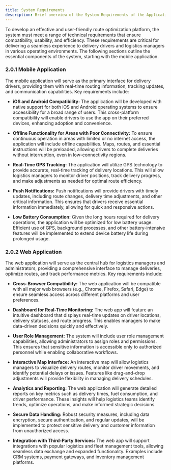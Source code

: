 ```yaml
---
title: System Requirements
description: Brief overview of the System Requirements of the Application 
---
```


To develop an effective and user-friendly route optimization platform, the system must meet a range of technical requirements that ensure compatibility, usability, and efficiency. These requirements are critical for delivering a seamless experience to delivery drivers and logistics managers in various operating environments. The following sections outline the essential components of the system, starting with the mobile application.

### 2.0.1 Mobile Application

The mobile application will serve as the primary interface for delivery drivers, providing them with real-time routing information, tracking updates, and communication capabilities. Key requirements include:

- **iOS and Android Compatibility:** The application will be developed with native support for both iOS and Android operating systems to ensure accessibility for a broad range of users. This cross-platform compatibility will enable drivers to use the app on their preferred devices, enhancing adoption and convenience.

- **Offline Functionality for Areas with Poor Connectivity:** To ensure continuous operation in areas with limited or no internet access, the application will include offline capabilities. Maps, routes, and essential instructions will be preloaded, allowing drivers to complete deliveries without interruption, even in low-connectivity regions.

- **Real-Time GPS Tracking:** The application will utilize GPS technology to provide accurate, real-time tracking of delivery locations. This will allow logistics managers to monitor driver positions, track delivery progress, and make adjustments as needed for optimal route efficiency.

- **Push Notifications:** Push notifications will provide drivers with timely updates, including route changes, delivery time adjustments, and other critical information. This ensures that drivers receive essential information immediately, allowing for quick and responsive actions.

- **Low Battery Consumption:** Given the long hours required for delivery operations, the application will be optimized for low battery usage. Efficient use of GPS, background processes, and other battery-intensive features will be implemented to extend device battery life during prolonged usage.

### 2.0.2 Web Application

The web application will serve as the central hub for logistics managers and administrators, providing a comprehensive interface to manage deliveries, optimize routes, and track performance metrics. Key requirements include:

- **Cross-Browser Compatibility:** The web application will be compatible with all major web browsers (e.g., Chrome, Firefox, Safari, Edge) to ensure seamless access across different platforms and user preferences.

- **Dashboard for Real-Time Monitoring:** The web app will feature an intuitive dashboard that displays real-time updates on driver locations, delivery statuses, and route progress. This enables managers to make data-driven decisions quickly and effectively.

- **User Role Management:** The system will include user role management capabilities, allowing administrators to assign roles and permissions. This ensures that sensitive information is accessible only to authorized personnel while enabling collaborative workflows.

- **Interactive Map Interface:** An interactive map will allow logistics managers to visualize delivery routes, monitor driver movements, and identify potential delays or issues. Features like drag-and-drop adjustments will provide flexibility in managing delivery schedules.

- **Analytics and Reporting:** The web application will generate detailed reports on key metrics such as delivery times, fuel consumption, and driver performance. These insights will help logistics teams identify trends, optimize operations, and make informed strategic decisions.

- **Secure Data Handling:** Robust security measures, including data encryption, secure authentication, and regular updates, will be implemented to protect sensitive delivery and customer information from unauthorized access.

- **Integration with Third-Party Services:** The web app will support integrations with popular logistics and fleet management tools, allowing seamless data exchange and expanded functionality. Examples include CRM systems, payment gateways, and inventory management platforms.


